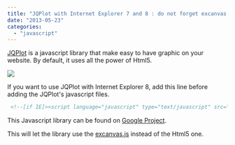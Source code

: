 ```yaml
---
title: "JQPlot with Internet Explorer 7 and 8 : do not forget excanvas.js"
date: "2013-05-23"
categories: 
  - "javascript"
---
```


[JQPlot](http://www.jqplot.com) is a javascript library that make easy to have graphic on your website. By default, it uses all the power of Html5.

![](/images/blog/dragdrop2.jpg)

If you want to use JQPlot with Internet Explorer 8, add this line before adding the JQPlot's javascript files. 

``` html
 <!--[if IE]><script language="javascript" type="text/javascript" src="@Url.Content("~/Scripts/libs/plot/excanvas.js")"></script><![endif]--> 
```  

This Javascript library can be found on [Google Project](https://code.google.com/p/explorercanvas).

This will let the library use the [excanvas.js](https://code.google.com/p/explorercanvas) instead of the Html5 one.
